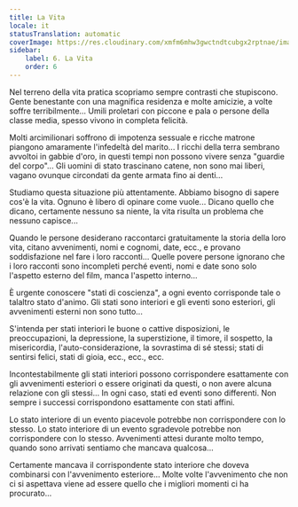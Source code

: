 ```yaml
---
title: La Vita
locale: it
statusTranslation: automatic
coverImage: https://res.cloudinary.com/xmfm6mhw3gwctndtcubgx2rptnae/image/upload/v1740468922/small_cover_tratado_de_psicologia_revolucionaria_a4c0dca4e0.webp
sidebar:
    label: 6. La Vita
    order: 6
---
```

Nel terreno della vita pratica scopriamo sempre contrasti che stupiscono. Gente benestante con una magnifica residenza e molte amicizie, a volte soffre terribilmente... Umili proletari con piccone e pala o persone della classe media, spesso vivono in completa felicità.

Molti arcimilionari soffrono di impotenza sessuale e ricche matrone piangono amaramente l'infedeltà del marito... I ricchi della terra sembrano avvoltoi in gabbie d'oro, in questi tempi non possono vivere senza "guardie del corpo"... Gli uomini di stato trascinano catene, non sono mai liberi, vagano ovunque circondati da gente armata fino ai denti...

Studiamo questa situazione più attentamente. Abbiamo bisogno di sapere cos'è la vita. Ognuno è libero di opinare come vuole... Dicano quello che dicano, certamente nessuno sa niente, la vita risulta un problema che nessuno capisce...

Quando le persone desiderano raccontarci gratuitamente la storia della loro vita, citano avvenimenti, nomi e cognomi, date, ecc., e provano soddisfazione nel fare i loro racconti... Quelle povere persone ignorano che i loro racconti sono incompleti perché eventi, nomi e date sono solo l'aspetto esterno del film, manca l'aspetto interno...

È urgente conoscere "stati di coscienza", a ogni evento corrisponde tale o talaltro stato d'animo. Gli stati sono interiori e gli eventi sono esteriori, gli avvenimenti esterni non sono tutto...

S'intenda per stati interiori le buone o cattive disposizioni, le preoccupazioni, la depressione, la superstizione, il timore, il sospetto, la misericordia, l'auto-considerazione, la sovrastima di sé stessi; stati di sentirsi felici, stati di gioia, ecc., ecc., ecc.

Incontestabilmente gli stati interiori possono corrispondere esattamente con gli avvenimenti esteriori o essere originati da questi, o non avere alcuna relazione con gli stessi... In ogni caso, stati ed eventi sono differenti. Non sempre i successi corrispondono esattamente con stati affini.

Lo stato interiore di un evento piacevole potrebbe non corrispondere con lo stesso. Lo stato interiore di un evento sgradevole potrebbe non corrispondere con lo stesso. Avvenimenti attesi durante molto tempo, quando sono arrivati sentiamo che mancava qualcosa...

Certamente mancava il corrispondente stato interiore che doveva combinarsi con l'avvenimento esteriore... Molte volte l'avvenimento che non ci si aspettava viene ad essere quello che i migliori momenti ci ha procurato...

